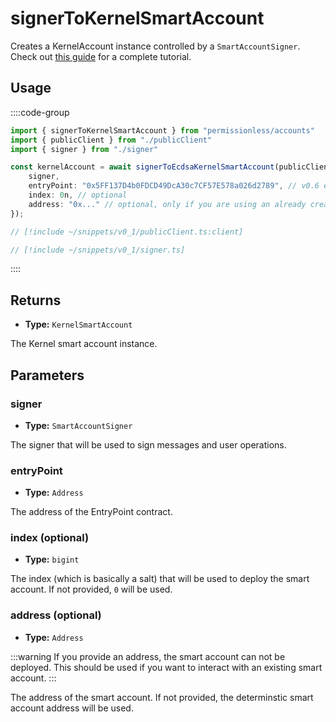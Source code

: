
<VersionWarning version="0.1" />

# signerToKernelSmartAccount

Creates a KernelAccount instance controlled by a `SmartAccountSigner`.  Check out [this guide](/permissionless/core/how-to/accounts/use-kernel-account) for a complete tutorial.

## Usage

::::code-group

```ts [example.ts]
import { signerToKernelSmartAccount } from "permissionless/accounts"
import { publicClient } from "./publicClient"
import { signer } from "./signer"

const kernelAccount = await signerToEcdsaKernelSmartAccount(publicClient, {
	signer,
	entryPoint: "0x5FF137D4b0FDCD49DcA30c7CF57E578a026d2789", // v0.6 entrypoint
	index: 0n, // optional
	address: "0x..." // optional, only if you are using an already created account
});
```

```ts [publicClient.ts]
// [!include ~/snippets/v0_1/publicClient.ts:client]
```

```ts [signer.ts]
// [!include ~/snippets/v0_1/signer.ts]
```

::::

## Returns

- **Type:** `KernelSmartAccount`

The Kernel smart account instance.

## Parameters

### signer

- **Type:** `SmartAccountSigner`

The signer that will be used to sign messages and user operations.

### entryPoint

- **Type:** `Address`

The address of the EntryPoint contract.

### index (optional)

- **Type:** `bigint`

The index (which is basically a salt) that will be used to deploy the smart account. If not provided, `0` will be used.

### address (optional)

- **Type:** `Address`

:::warning
If you provide an address, the smart account can not be deployed. This should be used if you want to interact with an existing smart account.
:::

The address of the smart account. If not provided, the determinstic smart account address will be used.
